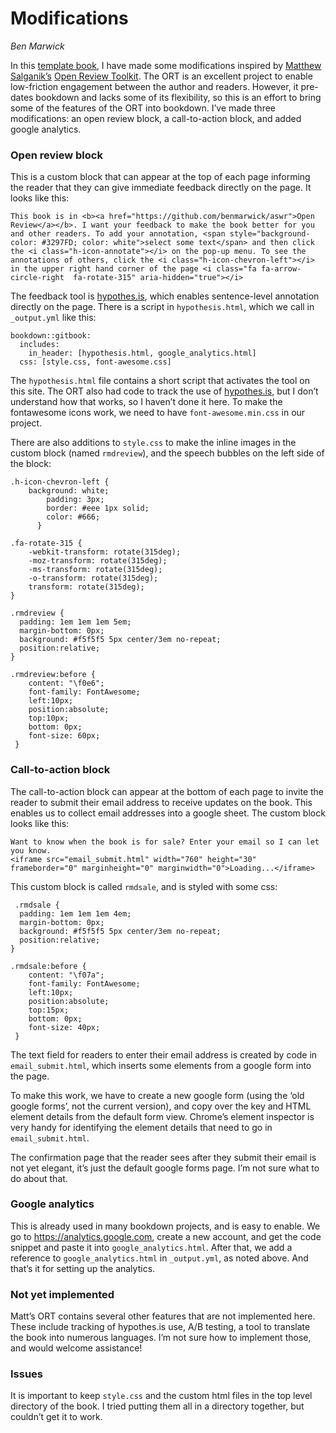 # Modifications {#mods}

_Ben Marwick_

In this [template book](https://github.com/benmarwick/bookdown-ort), I have made some modifications inspired by [Matthew Salganik's](https://twitter.com/msalganik) [Open Review Toolkit](http://www.openreviewtoolkit.org/). The ORT is an excellent project to enable low-friction engagement between the author and readers. However, it pre-dates bookdown and lacks some of its flexibility, so this is an effort to bring some of the features of the ORT into bookdown. I've made three modifications: an open review block, a call-to-action block, and added google analytics. 

### Open review block

This is a custom block that can appear at the top of each page informing the reader that they can give immediate feedback directly on the page. It looks like this:

```block2
This book is in <b><a href="https://github.com/benmarwick/aswr">Open Review</a></b>. I want your feedback to make the book better for you and other readers. To add your annotation, <span style="background-color: #3297FD; color: white">select some text</span> and then click the <i class="h-icon-annotate"></i> on the pop-up menu. To see the annotations of others, click the <i class="h-icon-chevron-left"></i> in the upper right hand corner of the page <i class="fa fa-arrow-circle-right  fa-rotate-315" aria-hidden="true"></i>
```

The feedback tool is [hypothes.is](https://hypothes.is/), which enables sentence-level annotation directly on the page. There is a script in  `hypothesis.html`, which we call in `_output.yml` like this:

```
bookdown::gitbook:
  includes:
    in_header: [hypothesis.html, google_analytics.html]
  css: [style.css, font-awesome.css]
```

The `hypothesis.html` file contains a short script that activates the tool on this site. The ORT also had code to track the use of [hypothes.is](https://hypothes.is/), but I don't understand how that works, so I haven't done it here. To make the fontawesome icons work, we need to have `font-awesome.min.css` in our project. 

There are also additions to `style.css` to make the inline images in the custom block (named `rmdreview`), and the speech bubbles on the left side of the block:

```
.h-icon-chevron-left {
    background: white;
	    padding: 3px;
	    border: #eee 1px solid;
	    color: #666;
	  }

.fa-rotate-315 {
    -webkit-transform: rotate(315deg);
    -moz-transform: rotate(315deg);
    -ms-transform: rotate(315deg);
    -o-transform: rotate(315deg);
    transform: rotate(315deg);
}

.rmdreview {
  padding: 1em 1em 1em 5em;
  margin-bottom: 0px;
  background: #f5f5f5 5px center/3em no-repeat;
  position:relative;
}

.rmdreview:before {
    content: "\f0e6";
    font-family: FontAwesome;
    left:10px;
    position:absolute;
    top:10px;
    bottom: 0px;
    font-size: 60px;
 }

```

### Call-to-action block

The call-to-action block can appear at the bottom of each page to invite the reader to submit their email address to receive updates on the book. This enables us to collect email addresses into a google sheet. The custom block looks like this:

```block2
Want to know when the book is for sale? Enter your email so I can let you know. 
<iframe src="email_submit.html" width="760" height="30" frameborder="0" marginheight="0" marginwidth="0">Loading...</iframe>
```

This custom block is called `rmdsale`, and is styled with some css:

```
 .rmdsale {
  padding: 1em 1em 1em 4em;
  margin-bottom: 0px;
  background: #f5f5f5 5px center/3em no-repeat;
  position:relative;
}

.rmdsale:before {
    content: "\f07a";
    font-family: FontAwesome;
    left:10px;
    position:absolute;
    top:15px;
    bottom: 0px;
    font-size: 40px;
 }
```
The text field for readers to enter their email address is created by code in `email_submit.html`, which inserts some elements from a google form into the page.

To make this work, we have to create a new google form (using the 'old google forms', not the current version), and copy over the key and HTML element details from the default form view. Chrome's element inspector is very handy for identifying the element details that need to go in `email_submit.html`. 

The confirmation page that the reader sees after they submit their email is not yet elegant, it's just the default google forms page. I'm not sure what to do about that. 

### Google analytics

This is already used in many bookdown projects, and is easy to enable. We go to <https://analytics.google.com>, create a new account, and get the code snippet and paste it into `google_analytics.html`. After that, we add a reference to `google_analytics.html` in `_output.yml`, as noted above. And that's it for setting up the analytics. 

### Not yet implemented

Matt's ORT contains several other features that are not implemented here. These include tracking of hypothes.is use, A/B testing, a tool to translate the book into numerous languages. I'm not sure how to implement those, and would welcome assistance! 

### Issues

It is important to keep `style.css` and the custom html files in the top level directory of the book. I tried putting them all in a directory together, but couldn't get it to work. 

